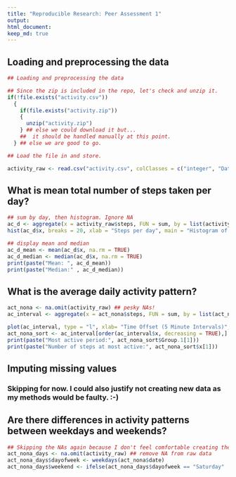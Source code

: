 ```yaml
---
title: "Reproducible Research: Peer Assessment 1"
output: 
html_document:
keep_md: true
---
```

## Loading and preprocessing the data

```r

## Loading and preprocessing the data

## Since the zip is included in the repo, let's check and unzip it.
if(!file.exists("activity.csv"))
  {
    if(file.exists("activity.zip"))
    {
      unzip("activity.zip")
    } ## else we could download it but... 
    ##  it should be handled manually at this point.
  } ## else we are good to go.

## Load the file in and store.

activity_raw <- read.csv("activity.csv", colClasses = c("integer", "Date", "integer"))
```

## What is mean total number of steps taken per day?
```r
## sum by day, then histogram. Ignore NA
ac_d <- aggregate(x = activity_raw$steps, FUN = sum, by = list(activity_raw$date))
hist(ac_d$x, breaks = 20, xlab = "Steps per day", main = "Histogram of daily step count")

## display mean and median
ac_d_mean <- mean(ac_d$x, na.rm = TRUE)
ac_d_median <- median(ac_d$x, na.rm = TRUE)
print(paste("Mean: ", ac_d_mean))
print(paste("Median:" , ac_d_median))
```

## What is the average daily activity pattern?
```r
act_nona <- na.omit(activity_raw) ## pesky NAs!
ac_interval <- aggregate(x = act_nona$steps, FUN = sum, by = list(act_nona$interval))

plot(ac_interval, type = "l", xlab= "Time Offset (5 Minute Intervals)", ylab = "Steps")
act_nona_sort <- ac_interval[order(ac_interval$x, decreasing = TRUE),]
print(paste("Most active period:", act_nona_sort$Group.1[1]))
print(paste("Number of steps at most active:", act_nona_sort$x[1]))

```

## Imputing missing values
<!-- Note to self: imputing is not a typo like you thought the first time. -->

### Skipping for now. I could also justify not creating new data as my methods would be faulty. :-)

## Are there differences in activity patterns between weekdays and weekends?
```r
## Skipping the NAs again because I don't feel comfortable creating them, even with simple methods.
act_nona_days <- na.omit(activity_raw) ## remove NA from raw data
act_nona_days$dayofweek <- weekdays(act_nona$date)
act_nona_days$weekend <- ifelse(act_nona_days$dayofweek == "Saturday" | act_nona_days$dayofweek == "Sunday", TRUE, FALSE )

```